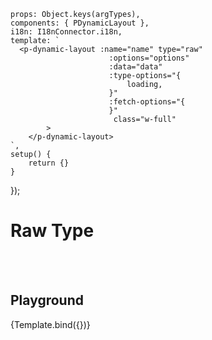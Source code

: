 
<Meta title='Data Display/Dynamic/Dynamic Layout/- Raw'
      argTypes={getDynamicLayoutRawArgTypes()}/>


    props: Object.keys(argTypes),
    components: { PDynamicLayout },
    i18n: I18nConnector.i18n,
    template: `
      <p-dynamic-layout :name="name" type="raw"
                          :options="options"
                          :data="data"
                          :type-options="{
                              loading,
                          }"
                          :fetch-options="{
                          }"
                           class="w-full"
            >
        </p-dynamic-layout>
    `,
    setup() {
        return {}
    }
});


# Raw Type
<br/>
<br/>

## Playground

<Canvas>
    <Story name="Playground" >
        {Template.bind({})}
    </Story>
</Canvas>

<ArgsTable story="Playground"/>

<br/>
<br/>

